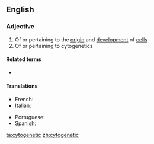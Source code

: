 ==English==

===Adjective===
{{en-adj}}

# Of or pertaining to the [[origin]] and [[development]] of [[cell]]s
# Of or pertaining to cytogenetics

====Related terms====
* {{l|en|cytogenesis}}

====Translations====
{{trans-top|Of or pertaining to cytogenetics}}
* French: {{t+|fr|cytogénétique}}
* Italian: {{t+|it|citogenetico}}
{{trans-mid}}
* Portuguese: {{t|pt|citogenético}}
* Spanish: {{t|es|citogenético}}
{{trans-bottom}}

[[ta:cytogenetic]]
[[zh:cytogenetic]]